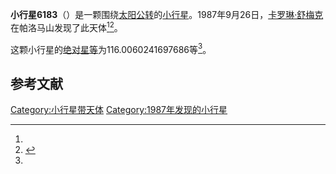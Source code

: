 {{Infobox planet
| bgcolour = #FFFFC0
| name = 6183 Viscome
| symbol = 
| image = 
| caption = 
| discovery = yes
| discovery_ref = 
| discoverer = [[卡罗琳·舒梅克|卡罗琳·舒梅克]]
| discovery_site = [[帕洛马山|帕洛马山]] 
| discovered = 1987年9月26日
| designations = yes
| mp_name = 
| named_after = 
| alt_names = 1987 SF7/ 1992 AV3
| mp_category = [[越火小行星|越火小行星]]
| orbit_ref = <ref name="a">[http://ssd.jpl.nasa.gov/sbdb.cgi?sstr=6183 6183 Viscome] {{Wayback|url=http://ssd.jpl.nasa.gov/sbdb.cgi?sstr=6183 |date=20140925134420 }}，小行星數據庫瀏覽器（JPL Small-Body Database Browser）－[[美国国家航空航天局|美国国家航空航天局]]喷气推进实验室</ref>
| epoch = 2456400.5 (2013年4月18日更新)
| aphelion = {{convert|2.972687466826665|AU|km|3|lk=out}}
| perihelion = {{convert|1.638519779197963|AU|km|3}}
| semimajor = {{convert|2.305603623012314|AU|km|3}}
| eccentricity = 0.289331539
| period = 1278.719817 [[日|日]]<br />3.5[[儒略年|儒略年]]
| avg_speed = 
| inclination = 19.66609116945807
| asc_node = 274.825147218401
| mean_anomaly = 
| arg_peri = 116.0060241697686
| satellites = 
| physical_characteristics = yes
| dimensions = 
| mass = 
| density = 
| surface_grav = 
| escape_velocity = 
| sidereal_day = 
| axial_tilt = 
| pole_ecliptic_lat = 
| pole_ecliptic_lon = 
| albedo = 
| temperatures= 
| temp_name1 = 
| mean_temp_1 = 
| max_temp_1 = 
| temp_name2 = 
| max_temp_2 = 
| spectral_type = 
| abs_magnitude = 116.0060241697686
}}

'''小行星6183'''（{{lang-en|6183 Viscome}}）是一颗围绕[[太阳|太阳]][[公转|公转]]的[[小行星|小行星]]。1987年9月26日，[[卡罗琳·舒梅克|卡罗琳·舒梅克]]在帕洛马山发现了此天体<ref name="a" /><ref>{{cite news|title=小行星列表|url=http://cfa-www.harvard.edu/iau/lists/NumberedMPs.txt|accessdate=2013-07-08|newspaper=哈佛大学|archive-date=2008-05-17|archive-url=https://web.archive.org/web/20080517010638/http://cfa-www.harvard.edu/iau/lists/NumberedMPs.txt|dead-url=no}}</ref>。

这颗小行星的[[绝对星等|绝对星等]]为116.0060241697686等<ref name="a" />。

==参考文献==
{{reflist}}
{{Minor Planet Number|[[小行星6182|小行星6182]]|[[小行星6184|小行星6184]]}}

{{小天体}}

[[Category:小行星带天体|Category:小行星带天体]]
[[Category:1987年发现的小行星|Category:1987年发现的小行星]]

{{asteroid-stub}}